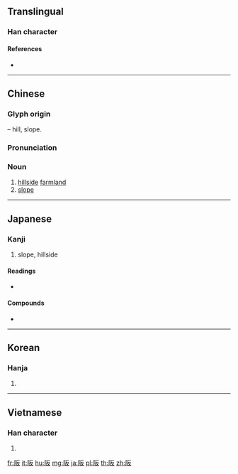 {{character info/new}}
{{also|坂}}
==Translingual==

===Han character===
{{Han char|rn=170|rad=阜|as=04|sn=7|four=71247|canj=NLHE|ids=⿰[[阜|⻖]][[反]]}}

====References====
* {{Han ref|kx=1346.110|dkj=41562|dj=1848.110|hdz=64117.120|uh=962A|ud=38442|bh=A8C1|bd=43201}}

----

==Chinese==
{{zh-forms|s=坂|alt=坂}}

===Glyph origin===
{{Han etym}}
{{Han compound|阜|alt1=阝|t1=mound|反|ls=psc|c1=s|c2=p}} – hill, slope.

===Pronunciation===
{{zh-pron
|m=bǎn
|c=baan2,faan2
|mc=y
|oc=y
|ma=
|cat=n
}}

===Noun===
{{zh-noun}}

# [[hillside]] [[farmland]]
# [[slope]]

----

==Japanese==

===Kanji===
{{ja-kanji|grade=c|rs=阜04}}

# slope, hillside

====Readings====
* {{ja-readings|goon=[[べん]] (ben), [[ほん]] (hon)|kanyoon=[[ばん]]|kanon=[[はん]] (han)|kun=[[さか]] (saka)}}

====Compounds====
* {{ja-r|大阪|^おおさか}}

----

==Korean==

===Hanja===
{{ko-hanja|hangeul=판|eumhun=|rv=pan|mr=p'an|y=phan}}

# {{defn|lang=ko|sort=阜04}}

----

==Vietnamese==

===Han character===
{{vi-hantu|[[phản]], [[bản]]|rs=阜04}}

# {{defn|lang=vi|sort=阜04}}

[[fr:阪]]
[[it:阪]]
[[hu:阪]]
[[mg:阪]]
[[ja:阪]]
[[pl:阪]]
[[th:阪]]
[[zh:阪]]